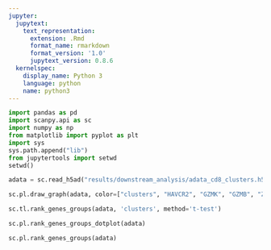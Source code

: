 ```yaml
---
jupyter:
  jupytext:
    text_representation:
      extension: .Rmd
      format_name: rmarkdown
      format_version: '1.0'
      jupytext_version: 0.8.6
  kernelspec:
    display_name: Python 3
    language: python
    name: python3
---
```


```python
import pandas as pd
import scanpy.api as sc
import numpy as np
from matplotlib import pyplot as plt
import sys
sys.path.append("lib")
from jupytertools import setwd
setwd()
```

```python
adata = sc.read_h5ad("results/downstream_analysis/adata_cd8_clusters.h5ad")
```

```python
sc.pl.draw_graph(adata, color=["clusters", "HAVCR2", "GZMK", "GZMB", "ZNF683"], legend_loc="on data")
```

```python
sc.tl.rank_genes_groups(adata, 'clusters', method='t-test')
```

```python
sc.pl.rank_genes_groups_dotplot(adata)
```

```python
sc.pl.rank_genes_groups(adata)
```

```python

```
